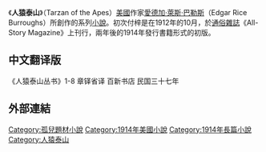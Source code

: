 {{Otheruses|subject=系列小说|other=由此系列小说改编的影视作品|人猿泰山 (消歧义)}}
{{expand|time=2015-07-21T06:47:26+00:00}}
{{infobox Book
| name      = 人猿泰山<br />Tarzan of the Apes
| title_orig =
| translator =
| image     = [[File:Tarzan_of_the_Apes.jpg|200px]]
| image_caption = 《人猿泰山》的初版封面
| author    = [[愛德加·萊斯·巴勒斯|愛德加·萊斯·巴勒斯]]
| illustrator = Fred J Arting
| cover_artist = Fred J Arting
| country   = [[美國|美國]]
| language  = [[英語|英語]]
| series    =
| genre     = [[冒險小說|冒險小說]]
| publisher =
| release_date = 1914年
| media_type =
| pages     = 400頁
| isbn      =
| oclc      = 1224185
| preceded_by =
| followed_by =
}}
《'''人猿泰山'''》（Tarzan of the Apes）[[美國|美國]]作家[[愛德加·萊斯·巴勒斯|愛德加·萊斯·巴勒斯]]（Edgar Rice Burroughs）所創作的系列[[小說|小說]]。初次付梓是在1912年的10月，於[[通俗雜誌|通俗雜誌]]《All-Story Magazine》上刊行，兩年後的1914年發行書籍形式的初版。

==中文翻译版==
《人猿泰山丛书》1-8  章铎省译  百新书店  民国三十七年

== 外部連結 ==
{{Wikisource}}
{{Commons category|Tarzan of the Apes}}
[[Category:孤兒題材小說|Category:孤兒題材小說]]
[[Category:1914年美國小說|Category:1914年美國小說]]
[[Category:1914年長篇小說|Category:1914年長篇小說]]
[[Category:人猿泰山|Category:人猿泰山]]